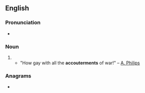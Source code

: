 ==English==

===Pronunciation===
* {{a|UK}} {{IPA|/əˈkuːtəmənts/|lang=en}}

===Noun===
{{en-plural noun|sg=accouterment}}

# {{alternative form of|accoutrements|lang=en}}
#* "How gay with all the '''accouterments''' of war!" &ndash; [[A. Philips]]

===Anagrams===
* {{anagrams|en|accoutrements}}